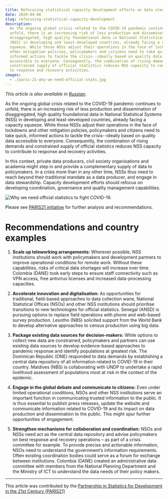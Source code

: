 ```yaml
---
title: Refocusing statistical capacity development efforts on data stewardship
date: 2020-04-06
slug: refocusing-statistical-capacity-development
description:
  As the ongoing global crisis related to the COVID-19 pandemic continues to
  unfold, there is an increasing risk of less production and dissemination of
  disaggregated, high quality foundational data in National Statistical Systems
  (NSS) in developing and least-developed countries, already facing a capacity
  squeeze. While those NSSs adjust their operations in the face of lockdowns and
  other mitigation policies, policymakers and citizens need to take quick,
  informed actions to tackle the crisis--ideally based on quality data
  accessible to everyone. Consequently, the combination of rising demands and
  constrained supply of official statistics reduces NSS capacity to contribute
  to response and recovery activities.
images:
  - ./paris-21-why-we-need-official-stats.jpg
---
```



_This article is also available in [Russian](./ru.pdf)_.

As the ongoing global crisis related to the COVID-19 pandemic continues to
unfold, there is an increasing risk of less production and dissemination of
disaggregated, high quality foundational data in National Statistical Systems
(NSS) in developing and least-developed countries, already facing a capacity
squeeze. While those NSSs adjust their operations in the face of lockdowns and
other mitigation policies, policymakers and citizens need to take quick,
informed actions to tackle the crisis--ideally based on quality data accessible
to everyone. Consequently, the combination of rising demands and constrained
supply of official statistics reduces NSS capacity to contribute to response and
recovery activities.

In this context, private data producers, civil society organisations and
academia might step in and provide a complementary supply of data to
policymakers. In a crisis more than in any other time, NSSs thus need to reach
beyond their traditional mandate as a data producer, and engage in data
stewardship. Capacity development efforts should refocus on developing
coordination, governance and quality management capabilities.

<Box mb={3}>
  <Img
    fluid={props.images[0]}
    title="Why we need official statistics to fight COVID-19."
    alt="Why we need official statistics to fight COVID-19."
  />
</Box>

Please see
[PARIS21 initiative](https://paris21.org/news-center/news/Our-Response-to-COVID-19)
for further analysis and recommendations.

# Recommendations and country examples

1. **Scale up teleworking arrangements:** Wherever possible, NSS institutions
   should work with policymakers and development partners to improve operational
   conditions for remote work. Without these capabilities, risks of critical
   data shortages will increase over time. Colombia (DANE) took early steps to
   ensure staff connectivity such as VPN access, free antivirus licenses and
   increased data-processing capacities.

2. **Accelerate innovation and digitalisation:** As opportunities for
   traditional, field-based approaches to data collection wane, National
   Statistical Offices (NSOs) and other NSS institutions should prioritise
   transitions to new technologies for official statistics. Senegal (ANSD) is
   pursuing options to replace field operations with phone and web-based survey
   production. Lesotho (NBS) solicited support from the World Bank to develop
   alternative approaches to census production using big data.

3. **Package existing data sources for decision-makers:** While options to
   collect new data are constrained, policymakers and partners can use existing
   data sources to develop evidence-based approaches to pandemic response and
   identify populations at greatest risk. The Dominican Republic (ONE) responded
   to data demands by establishing a central data repository of all information
   related to COVID-19 in their country. Maldives (NBS) is collaborating with
   UNDP to undertake a rapid livelihood assessment of populations most at risk
   in the context of the epidemic.

4. **Engage in the global debate and communicate to citizens:** Even under
   limited operational conditions, NSOs and other NSS institutions serve an
   important function in communicating trusted information to the public. It is
   thus essential to publish press releases, update the website and communicate
   information related to COVID-19 and its impact on data production and
   dissemination to the public. This might spur further opportunities of
   engagement.

5. **Strengthen mechanisms for collaboration and coordination:** NSOs and NSSs
   need act as the central data repository and advise policymakers on best
   response and recovery operations – as part of a crisis committee for example.
   To provide precise and actionable information, NSOs need to understand the
   government’s information requirements. Often existing coordination bodies
   could serve as a forum for exchange between institutions. Colombia (DANE)
   created an administrative data committee with members from the National
   Planning Department and the Ministry of ICT to understand the data needs of
   their policy makers.

---

This article was contributed by the
[Partnership in Statistics for Development in the 21st Century (PARIS21)](https://paris21.org/)
